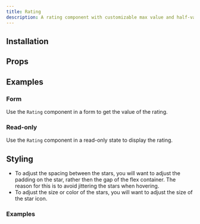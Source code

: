 ```yaml
---
title: Rating
description: A rating component with customizable max value and half-value support
---
```



<Demo component="rating" name="basic" />

## Installation

<Install component="rating" />

## Props

<AutoTypeTable
  path="./registry/new-york/rating/components/rating.tsx"
  name="RatingProps"
/>

## Examples

### Form

Use the `Rating` component in a form to get the value of the rating.

<Demo component="rating" name="form" />

### Read-only

Use the `Rating` component in a read-only state to display the rating.

<Demo component="rating" name="readonly" />

## Styling

- To adjust the spacing between the stars, you will want to adjust the padding on the star, rather then the gap of the flex container. The reason for this is to avoid jittering the stars when hovering.
- To adjust the size or color of the stars, you will want to adjust the size of the star icon.

### Examples

<Demo component="rating" name="styling" />
